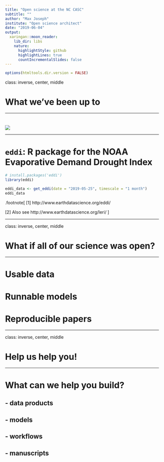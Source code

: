 ```yaml
---
title: "Open science at the NC CASC"
subtitle: ""
author: "Max Joseph"
institute: "Open science architect"
date: "2019-06-04"
output:
  xaringan::moon_reader:
    lib_dir: libs
    nature:
      highlightStyle: github
      highlightLines: true
      countIncrementalSlides: false
---
```


```r
options(htmltools.dir.version = FALSE)
```

class: inverse, center, middle

# **What we've been up to**

---

# 

![](eddi-downloads.gif)

---

# `eddi`: R package for the NOAA Evaporative Demand Drought Index

```r
# install.packages('eddi')
library(eddi)

eddi_data <- get_eddi(date = "2019-05-25", timescale = "1 month")
eddi_data
```



.footnote[
[1] http://www.earthdatascience.org/eddi/

[2] Also see http://www.earthdatascience.org/leri/
]

---

class: inverse, center, middle

# **What if all of our science was open?**

---


# **Usable** data 

# **Runnable** models

# **Reproducible** papers

---

class: inverse, center, middle

# **Help us help you!**

---

# What can we help you build?

## - data products
## - models
## - workflows
## - manuscripts

